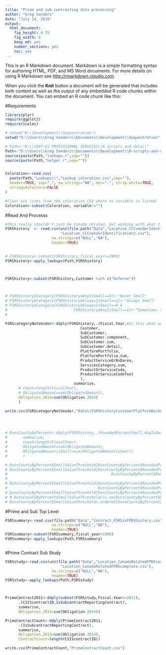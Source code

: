 ```yaml
---
title: "Prime and sub contracting data processing"
author: "Greg Sanders"
date: "July 14, 2016"
output: 
  html_document: 
    fig_height: 4.75
    fig_width: 8
    keep_md: yes
    number_sections: yes
    toc: yes
---
```


This is an R Markdown document. Markdown is a simple formatting syntax for authoring HTML, PDF, and MS Word documents. For more details on using R Markdown see <http://rmarkdown.rstudio.com>.

When you click the **Knit** button a document will be generated that includes both content as well as the output of any embedded R code chunks within the document. You can embed an R code chunk like this:

#Requirements
```r
library(plyr)
require(ggplot2)
require(scales)

# setwd("K:\\Development\\Sequestration")
setwd("D:\\Users\\Greg Sanders\\Documents\\Development\\Sequestration")

# Path<-"K:\\2007-01 PROFESSIONAL SERVICES\\R scripts and data\\"
Path<-"D:\\Users\\Greg Sanders\\Documents\\Development\\R-scripts-and-data\\"
source(paste(Path,"lookups.r",sep=""))
source(paste(Path,"helper.r",sep=""))


Coloration<-read.csv(
  paste(Path,"Lookups\\","Lookup_coloration.csv",sep=""),
  header=TRUE, sep=",", na.strings="NA", dec=".", strip.white=TRUE, 
  stringsAsFactors=FALSE
)

#Clear out lines from the coloration CSV where no variable is listed.
Coloration<-subset(Coloration, variable!="")
```



#Read And Processs
```r
#This really shouldn't just be Canada related, but working with what I have.
FSRShistory  <- read.csv(unz(file.path("Data","Location_CCCvendorIdentification2.csv"),
                         "Location_CCCvendorIdentification2.csv"),
                     na.strings=c("NULL","NA"),
                     header=TRUE)
  

# FSRShistory<-subset(FSRShistory,fiscal_year>=1990)
FSRShistory<-apply_lookups(Path,FSRShistory)



FSRShistory<-subset(FSRShistory,Customer %in% c("Defense"))



# FSRShistory$Category[FSRShistory$AnyIsSmall==0]<-"Never Small"
# FSRShistory$Category[FSRShistory$AlwaysIsSmall==1]<-"Always Small"
# FSRShistory$Category[FSRShistory$AlwaysIsSmall==0 & 
#                              FSRShistory$AnyIsSmall==1]<-"Sometimes Small"
# 

FSRScategoryNotVendor<-ddply(FSRShistory,.(Fiscal.Year,#Is this what we want?
                                  Customer,
                                  SubCustomer,
                                  SubCustomer.component,
                                  SubCustomer.sum,
                                  SubCustomer.detail,
                                  PlatformPortfolio,
                                  PlatformPortfolio.sum,
                                  ProductServiceOrRnDarea,
                                  ServicesCategory.sum,
                                  ProductOrServiceCode,
                                  ProductOrServiceCodeText
                                  ),
                               summarize,
      # count=length(FiscalYear),
      # ObligatedAmount=sum(ObligatedAmount),
      Obligation.2014=sum(Obligation.2014)
      )

write.csv(FSRScategoryNotVendor,"Data\\FSRShistoryCustomerPlatformBucket.csv")




# DunsCountyByPercent<-ddply(FSRShistory,.(RoundedPercentSmall,AnyIsSmall,AlwaysIsSmall,Category),
#       summarize,
#       count=length(FiscalYear),
#       ObligatedAmount=sum(ObligatedAmount),
#       ObligatedAmountisSmall=sum(ObligatedAmountisSmall)
#       )

# DunsCountyByPercent$SmallValueThreshold[DunsCountyByPercent$RoundedPercentSmall>=0.25]<-">=25%"
# DunsCountyByPercent$SmallValueThreshold[DunsCountyByPercent$RoundedPercentSmall<0.25 &
#                                               DunsCountyByPercent$RoundedPercentSmall>=0.1]<-"[10%-25%)"
# 
# DunsCountyByPercent$SmallValueThreshold[DunsCountyByPercent$RoundedPercentSmall<0.1 &
#                                         DunsCountyByPercent$RoundedPercentSmall>=0.01]<-"[1%-10%)"
# DunsCountyByPercent$SmallValueThreshold[DunsCountyByPercent$RoundedPercentSmall<0.01 ]<-"<1%"
# # DunsCountyByPercent$SmallValueThreshold[is.na(DunsCountyByPercent$RoundedPercentSmall)]<-"NA"
# DunsCountyByPercent$SmallValueThreshold<-ordered(DunsCountyByPercent$SmallValueThreshold,levels=c("<1%","[1%-10%)","[10%-25%)",">=25%"))

```

#Prime and Sub Top Level
```r
FSRSsummary<-read.csv(file.path("Data","Contract_FSRSinFPDShistory.csv"),
                     na.strings=c("NULL","NA"),
                     header=TRUE)
FSRSsummary<-subset(FSRSsummary,fiscal_year>1990)
FSRSsummary<-apply_lookups(Path,FSRSsummary)



```

#Prime Contract Sub Study
```r
FSRSstudy<-read.csv(unz(file.path("Data","Location_CanadaRelatedFPDScomplete.zip"),
                         "Location_CanadaRelatedFPDScomplete.csv"),
                     na.strings=c("NULL","NA"),
                     header=TRUE)
FSRSstudy<-apply_lookups(Path,FSRSstudy)



PrimeContract2011<-ddply(subset(FSRSstudy,Fiscal.Year>=2011),
      .(CSIScontractID,IsSubcontractReportingContract),
      summarise,
      Obligation.2014=sum(Obligation.2014))

PrimeContractCount<-ddply(PrimeContract2011,
      .(IsSubcontractReportingContract),
      summarise,
      Obligation.2014=sum(Obligation.2014),
      ContractCount=length(CSIScontractID))

write.csv(PrimeContractCount,"PrimeContractCount.csv")



```